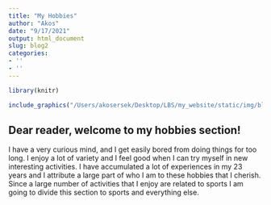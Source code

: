 ```yaml
---
title: "My Hobbies"
author: "Akos"
date: "9/17/2021"
output: html_document
slug: blog2
categories:
- ''
- ''
---
```

```r
library(knitr)
```

```r
include_graphics("/Users/akosersek/Desktop/LBS/my_website/static/img/blogs/hobby_sports.jpg")
```

## Dear reader, welcome to my hobbies section!

I have a very curious mind, and I get easily bored from doing things for too long. I enjoy a lot of variety and I feel good when I can try myself in new interesting activities. I have accumulated a lot of experiences in my 23 years and I attribute a large part of who I am to these hobbies that I cherish. Since a large number of activities that I enjoy are related to sports I am going to divide this section to sports and everything else.


